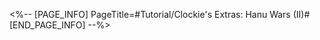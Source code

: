 <%-- [PAGE_INFO]
PageTitle=#Tutorial/Clockie's Extras: Hanu Wars (II)#
[END_PAGE_INFO] --%>
{{Tutorial
|sort      = 610701
|title     = Clockie's Extras: ''Hanu Wars'' (II)
|subtitle  = 
|type      = Adventure
|about     = 
|image1    = Tutorial Clockie's Extras Hanu Wars (II) 1.png{{subst:void|<!--$UPLOAD:<<SpriteOutput/TutorialPic/TutorialPage_610701.png>-<Tutorial Clockie's Extras Hanu Wars (II) 1.png>-<Tutorial Files>>-->}}
|text1     = Break items with the {{Color|h|nobold=1|SoulGlad insignia}} to charge up the {{Color|h|nobold=1|Clock Time ability bar}}.
|image2    = Tutorial Clockie's Extras Hanu Wars (II) 2.png{{subst:void|<!--$UPLOAD:<<SpriteOutput/TutorialPic/TutorialPage_610702.png>-<Tutorial Clockie's Extras Hanu Wars (II) 2.png>-<Tutorial Files>>-->}}
|text2     = If you have SoulGlad Energy in your Clock Time ability bar, you can ({{tt|tap|on mobile}}/{{tt|press|on controller}}/{{tt|click|on keyboard}}) the {{Color|h|nobold=1|Clock Time button}} to continuously consume Energy and summon Clockie for a guest appearance to help Brother Hanu slow down the enemies' time. While Clock Time is active, {{Color|h|nobold=1|({{tt|tapping|on mobile}}/{{tt|pressing|on controller}}/{{tt|clicking|on keyboard}}) the Clock Time button again}} will {{Color|h|nobold=1|end Clock Time}} and conserve Energy.
}}